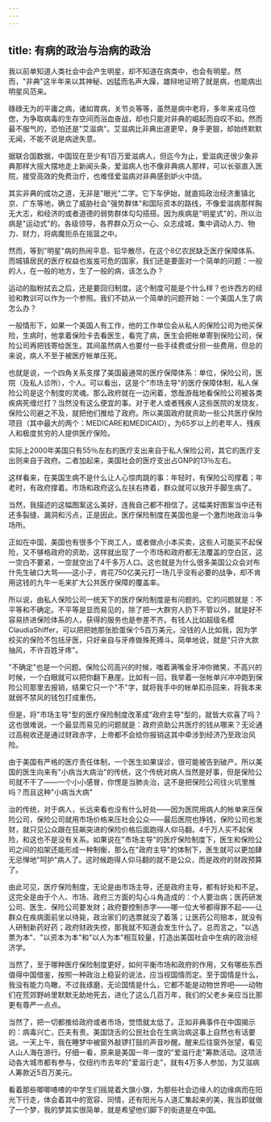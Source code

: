 ```yaml
---
---
---
```

title: 有病的政治与治病的政治
---



我以前单知道人类社会中会产生明星，却不知道在病类中，也会有明星。然而，"非典"这半年来以其神秘、凶猛而名声大躁，雄辩地证明了就是病，也能病出明星风范来。

碌碌无为的平庸之病，诸如胃病，关节炎等等，虽然是病中老将，多年来戎马倥偬，为争取病毒的生存空间而浴血奋战，却也只能对非典的崛起而自叹不如。然而最不服气的，恐怕还是"艾滋病"。艾滋病比非典出道更早，身手更狠，却始终默默无闻，不能不说是病途失意。

据联合国数据，中国现在至少有1百万爱滋病人，但迄今为止，爱滋病还很少象非典那样大摇大摆地走上新闻头条，爱滋病人也不像非典病人那样，可以长驱直入医院，接受高效的免费治疗，也难怪爱滋病对非典感到妒火中烧。

其实非典的成功之道，无非是"眼光"二字。它下车伊始，就直捣政治经济重镇北京、广东等地，确立了威胁社会"强势群体"和国际资本的路线，不像爱滋病那样胸无大志，和经济的或者道德的弱势群体勾勾搭搭。因为疾病是"明星式"的，所以治病是"运动式"的。各级领导，各界群众万众一心、众志成城，集中调动人力、物力、财力，将病魔扼杀在摇篮之中。

然而，等到"明星"病的热闹平息、铅华散尽，在这个8亿农民缺乏医疗保障体系、而城镇居民的医疗权益也岌岌可危的国家，我们还是要面对一个简单的问题：一般的人，在一般的地方，生了一般的病，该怎么办？

运动的脂粉拭去之后，还是要回归制度。这个制度可能是个什么样？也许西方的经验和教训可以作为一个参照。我们不妨从一个简单的问题开始：一个美国人生了病怎么办？

一般情形下，如果一个美国人有工作，他的工作单位会从私人的保险公司为他买保险，生病时，他拿着保险卡去看医生，看完了病，医生会把帐单寄到保险公司，保险公司再把钱寄给医生。其间虽然病人也要付一些手续费或分担一些费用，但总的来说，病人不至于被医疗帐单压死。

也就是说，一个四角关系支撑了美国最通常的医疗保障体系：单位，保险公司，医院（及私人诊所），个人。可以看出，这是个"市场主导"的医疗保障体制，私人保险公司是这个制度的灵魂。那么政府就在一边闲着，悠哉游哉地看保险公司被各类疾病死缠烂打？当然没有这么便宜的事。对于老人或者残疾人这些医院的发烧友，保险公司避之不及，就把他们推给了政府。所以美国政府就资助一些公共医疗保险项目（其中最大的两个：MEDICARE和MEDICAID），为65岁以上的老年人、残疾人和极度贫穷的人提供医疗保险。

实际上2000年美国只有55％左右的医疗支出来自于私人保险公司，其它的医疗支出则来自于政府。二者加起来，美国社会的医疗支出占GNP的13％左右。

这样看来，在美国生病不是什么让人心惊肉跳的事：年轻时，有保险公司撑着；年老时，有政府撑着。市场和政府这么左扶右搀着，群众就可以放开手脚生病了。

当然，我描述的这幅图案这么美好，连我自己都不相信了。这幅美好图案当中还有还多裂缝、漏洞和污点，正是因此，医疗保险制度在美国也是一个激烈地政治斗争场所。

正如在中国，美国也有很多个下岗工人，或者做点小本买卖，这些人可能买不起保险，又不够格政府的资助，这样就出现了一个市场和政府都无法覆盖的空白区，这一空白不要紧，一空就空出了4千多万人口。这也就是为什么很多美国公众会对布什先生破口大骂――这小子，肯花750亿美元打一场几乎没有必要的战争，却不肯用这钱的九牛一毛来扩大公共医疗保障的覆盖率。

所以说，由私人保险公司一统天下的医疗保险制度是有问题的。它的问题就是：不平等和不确定。不平等是显而易见的，除了把一大群穷人扔下不管以外，就是好不容易挤进保险体系的人，获得的服务也是参差不齐。有钱人比如超级名模ClaudiaShiffer，可以把把她那张脸蛋保个5百万美元，没钱的人比如我，因为学校买的保险不包括牙医，只好亲自与牙疼做殊死搏斗。简单地说，就是"只许大款抽风，不许百姓牙疼"。

"不确定"也是一个问题。保险公司高兴的时候，嗤着满嘴金牙冲你微笑，不高兴的时候，一个白眼就可以把你翻下悬崖。比如有一回，我举着一张帐单兴冲冲跑到保险公司那里去报销，结果它只一个"不"字，就将我手中的帐单扣杀回来，将我本来就弱不禁风的钱包打成重伤。

但是，将"市场主导"型的医疗保险制度改革成"政府主导"型的，就皆大欢喜了吗？这也很难说。一个最显而易见的问题就是：政府资助公共医疗的钱从哪来？无论通过高税收还是通过财政赤字，上帝都不会给你报销这其中牵涉到经济乃至政治风险。

由于美国有严格的医疗责任体制，一个医生如果误诊，很可能被告到破产。所以美国的医生向来有"小病当大病治"的传统，这个传统对病人当然是好事，但是保险公司就不干了――一个小小感冒，你愣是当肺炎治，这不是把保险公司往火坑里推吗？而且这种"小病当大病"

治的传统，对于病人，长远来看也没有什么好处――因为医院用病人的帐单来压保险公司，保险公司就用市场价格来压社会公众――最后医院也挣钱，保险公司也发财，就只见公众跟在狂飙突进的保险价格后面跑得人仰马翻。4千万人买不起保险，和这也不是没有关系。如果说在"市场主导"的医疗保险制度下，医生和保险公司之间的掐架还能形成一种制衡，那么在"政府主导"的体制下，医生就可以更加肆无忌惮地"呵护"病人了。这时候跑得人仰马翻的就不是公众，而是政府的财政预算了。

由此可见，医疗保险制度，无论是由市场主导，还是政府主导，都有好处和不足。这完全是由于个人、市场、政府三方面的勾心斗角造成的：个人要治病；医药研发公司、医生、保险公司要发财；政府要控制赤字――哪一位大爷都得罪不起――让群众在疾病面前坐以待毙，政治家们的选票就没了着落；让医药公司赔本，就没有人研制新药好药；政府财政失控，那我就不知道会发生什么了。总而言之，"以选票为本"、"以资本为本"和"以人为本"相互较量，打造出美国社会中生病的政治经济学。

当然了，至于哪种医疗保险制度更好，如何平衡市场和政府的作用，又有哪些东西值得中国借鉴，按照一种政治上稳妥的说法，应当视国情而定。至于国情是什么，我没有能力鸟瞰，不过我琢磨，无论国情是什么，它都不能是动物世界吧――动物们在荒郊野岭里默默无助地死去，进化了这么几百万年，我们的父老乡亲应当比那更有尊严一点点。

当然了，把一切都推给政府或者市场，觉悟就太低了。正如非典事件在中国揭示的：病毒兴亡，匹夫有责。美国饶舌的公民社会在生病治病这事上自然也有话要说。一天上午，我在睡梦中被窗外敲锣打鼓的声音吵醒。醒来后往窗外张望，看见人山人海在游行。仔细一看，原来是美国一年一度的"爱滋行走"筹款活动。这项活动各大城市都有参与，仅纽约市去年的"爱滋行走"，就有4万多人参加，为艾滋病人筹款近5百万美元。

看着那些唧唧喳喳的中学生们摇晃着大旗小旗，为那些社会边缘人的边缘病而在阳光下行走，体会着其中的宽容、同情，还有阳光与人道汇集起来的美，我当即就做了一个梦，我的梦其实很简单，就是希望他们脚下的街道是在中国。
